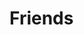 
# Friends

<ProfileCard
    name="Huc"
    description="Huc's Blog"
    avatarSrc="https://huc-blog.vercel.app/images/logo-removebg.png"
    avatarAlt="Huc"
    link="https://huc-blog.vercel.app/"/>

<ProfileCard
    name="苏心贤"
    description="苏心贤的 🐟 缸"
    avatarSrc="https://ojou.art/wp-content/uploads/2025/03/51740642670_.pic_-1-150x150.jpeg"
    avatarAlt="苏心贤"
    link="https://ojou.art/"/>

<ProfileCard
    name="L7"
    description="L7Audiolab"
    avatarSrc="https://cdn.l7audiolab.com/wp-content/uploads/2021/07/%E7%AB%99%E9%95%BF-300x300.png"
    avatarAlt="L7"
    link="https://www.l7audiolab.com/"/>
